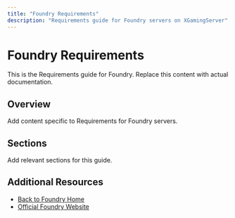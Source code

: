 ```yaml
---
title: "Foundry Requirements"
description: "Requirements guide for Foundry servers on XGamingServer"
---
```


# Foundry Requirements

This is the Requirements guide for Foundry. Replace this content with actual documentation.

## Overview

Add content specific to Requirements for Foundry servers.

## Sections

Add relevant sections for this guide.

## Additional Resources

- [Back to Foundry Home](./index)
- [Official Foundry Website](https://example.com)
